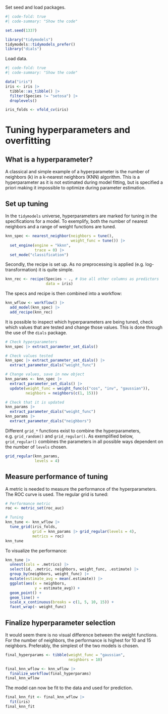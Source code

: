 Set seed and load packages.
```r
#| code-fold: true
#| code-summary: "Show the code"

set.seed(1337)

library("tidymodels")
tidymodels::tidymodels_prefer()
library("dials")
```

Load data.
```r
#| code-fold: true
#| code-summary: "Show the code"

data("iris")
iris <- iris |>
  tibble::as_tibble() |> 
  filter(Species != "setosa") |> 
  droplevels()

iris_folds <- vfold_cv(iris)
```

# Tuning hyperparameters and overfitting

## What is a hyperparameter?

A classical and simple example of a hyperparameter is the number of neighbors (k) in a k-nearest neighbors (KNN) algorithm. This is a hyperparameter as it is not estimated during model fitting, but is specified a priori making it impossible to optimize during parameter estimation.

## Set up tuning
In the `tidymodels` universe, hyperparameters are marked for tuning in the specifications for a model. To exemplify, both the number of nearest neighbors and a range of weight functions are tuned.

```r
knn_spec <- nearest_neighbor(neighbors = tune(),
                             weight_func = tune()) |> 
  set_engine(engine = "kknn",
             trace = 0) |> 
  set_mode("classification")
```

Secondly, the recipe is set up. As no preprocessing is applied (e.g. log-transformation) it is quite simple.

```r
knn_rec <- recipe(Species ~ ., # Use all other columns as predictors
                  data = iris)
```

The specs and recipe is then combined into a workflow:

```r
knn_wflow <- workflow() |> 
  add_model(knn_spec) |> 
  add_recipe(knn_rec)
```

It is possible to inspect which hyperparameters are being tuned, check which values that are tested and change those values. This is done through the use of the `dials` package.

```r
# Check hyperparameters
knn_spec |> extract_parameter_set_dials()

# Check values tested
knn_spec |> extract_parameter_set_dials() |> 
  extract_parameter_dials("weight_func")

# Change values, save in new object
knn_params <- knn_spec |>
  extract_parameter_set_dials() |>
  update(weight_func = weight_func(c("cos", "inv", "gaussian")),
         neighbors = neighbors(c(1, 15)))

# Check that it is updated
knn_params |>
  extract_parameter_dials("weight_func")
knn_params |>
  extract_parameter_dials("neighbors")
```

Different `grid_*` functions exist to combine the hyperparameters, e.g. `grid_random()` and `grid_regular()`. As exemplified below, `grid_regular()` combines the parameters in all possible ways dependent on the number of `levels` chosen.

```r
grid_regular(knn_params,
             levels = 4)
```

## Measure performance of tuning
A metric is needed to measure the performance of the hyperparameters. The ROC curve is used. The regular grid is tuned:

```r
# Performance metric
roc <- metric_set(roc_auc)

# Tuning
knn_tune <- knn_wflow |> 
  tune_grid(iris_folds,
            grid = knn_params |> grid_regular(levels = 4),
            metrics = roc)
knn_tune
```

To visualize the performance:
```r
knn_tune |> 
  unnest(cols = .metrics) |> 
  select(id, .metric, neighbors, weight_func, .estimate) |>
  group_by(neighbors, weight_func) |> 
  mutate(estimate_avg = mean(.estimate)) |>
  ggplot(aes(x = neighbors,
             y = estimate_avg)) +
  geom_point() +
  geom_line() +
  scale_x_continuous(breaks = c(1, 5, 10, 15)) +
  facet_wrap(~ weight_func)
```

## Finalize hyperparameter selection
It would seem there is no visual difference between the weight functions. For the number of neighbors, the performance is highest for 10 and 15 neighbors. Preferably, the simplest of the two models is chosen.

```r
final_hyperparams <- tibble(weight_func = "gaussian",
                            neighbors = 10)

final_knn_wflow <- knn_wflow |> 
  finalize_workflow(final_hyperparams)
final_knn_wflow
```

The model can now be fit to the data and used for prediction.
```r
final_knn_fit <- final_knn_wflow |> 
  fit(iris)
final_knn_fit
```